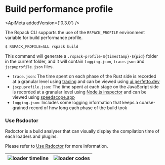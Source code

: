 
# Build performance profile

<ApiMeta addedVersion={'0.3.0'} />

The Rspack CLI supports the use of the `RSPACK_PROFILE` environment variable for build performance profile.

```sh
$ RSPACK_PROFILE=ALL rspack build
```

This command will generate a `.rspack-profile-${timestamp}-${pid}` folder in the current folder, and it will contain `logging.json`, `trace.json` and `jscpuprofile.json` files.

- `trace.json`: The time spent on each phase of the Rust side is recorded at a granular level using [tracing](https://github.com/tokio-rs/tracing) and can be viewed using [ui.perfetto.dev](https://ui.perfetto.dev/)
- `jscpuprofile.json`: The time spent at each stage on the JavaScript side is recorded at a granular level using [Node.js inspector](https://nodejs.org/dist/latest-v18.x/docs/api/inspector.html) and can be viewed using [speedscope.app](https://www.speedscope.app/)
- `logging.json`: Includes some logging information that keeps a coarse-grained record of how long each phase of the build took

### Use Rsdoctor

Rsdoctor is a build analyser that can visually display the compilation time of each loaders and plugins.

Please refer to [Use Rsdoctor](/guide/optimization/use-rsdoctor) for more information.

| <img src="https://lf3-static.bytednsdoc.com/obj/eden-cn/lognuvj/rspeedy/loader-analysis.jpeg"  alt="loader timeline" /> | <img src="https://lf3-static.bytednsdoc.com/obj/eden-cn/lognuvj/rspeedy/overall-loader.jpeg" alt="loader codes" /> |
| ----------------------------------------------------------------------------------------------------------------------- | ------------------------------------------------------------------------------------------------------------------ |
